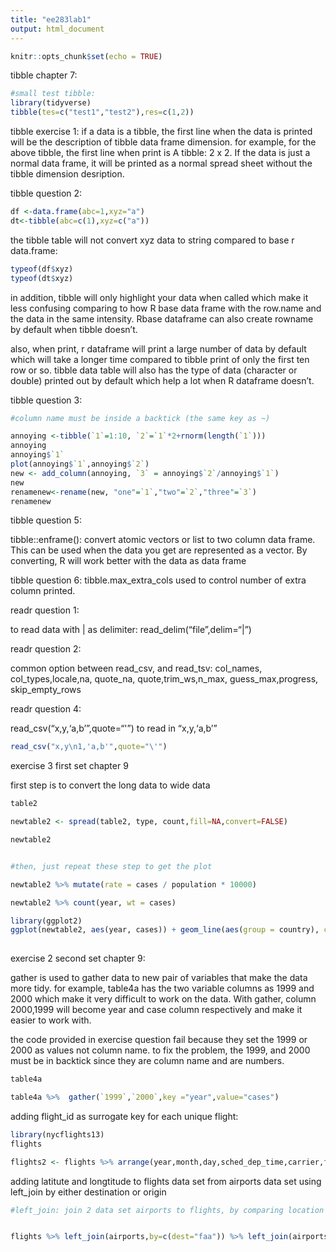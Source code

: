 ---
title: "ee283lab1"
output: html_document
---

```{r setup, include=FALSE}
knitr::opts_chunk$set(echo = TRUE)
```

tibble chapter 7:



```{r}
#small test tibble:
library(tidyverse)
tibble(tes=c("test1","test2"),res=c(1,2))
```
 tibble exercise 1:
 if a data is a tibble, the first line when the data is printed will be the description of tibble data frame dimension. for example, for the above tibble, the first line when print is A tibble: 2 x 2. If the data is just a normal data frame, it will be printed as a normal spread sheet without the tibble dimension desription.

 tibble question 2:
 
```{r}
df <-data.frame(abc=1,xyz="a")
dt<-tibble(abc=c(1),xyz=c("a"))
```
the tibble table will not convert xyz data to string compared to base r data.frame:

```{r}
typeof(df$xyz)
typeof(dt$xyz)
```
in addition, tibble will only highlight your data when called which make it less confusing comparing to how R base data frame with the row.name and the data in the same intensity. Rbase dataframe can also create rowname by default when tibble doesn't.

also, when print, r dataframe will print a large number of data by default which will take a longer time compared to tibble print of only the first ten row or so. 
tibble data table will also has the type of data (character or double) printed out by default which help a lot when R dataframe doesn't.


tibble question 3:

```{r}

#column name must be inside a backtick (the same key as ~)

annoying <-tibble(`1`=1:10, `2`=`1`*2+rnorm(length(`1`)))
annoying
annoying$`1`
plot(annoying$`1`,annoying$`2`)
new <- add_column(annoying, `3` = annoying$`2`/annoying$`1`)
new
renamenew<-rename(new, "one"=`1`,"two"=`2`,"three"=`3`)
renamenew

```


tibble question 5:

tibble::enframe(): convert atomic vectors or list to two column data frame. This can be used when the data you get are represented as a vector. By converting, R will work better with the data as data frame


tibble question 6:
tibble.max_extra_cols used to control number of extra column printed.



readr question 1:

to read data with | as delimiter: read_delim("file",delim="|")

readr question 2:

common option between read_csv, and read_tsv: col_names, col_types,locale,na, quote_na, quote,trim_ws,n_max, guess_max,progress, skip_empty_rows



readr question 4:

read_csv("x,y\n1,'a,b'",quote="\'") to read in "x,y\n1,'a,b'"

```{r}
read_csv("x,y\n1,'a,b'",quote="\'")

```


exercise 3 first set chapter 9

first step is to convert the long data to wide data

```{r}


table2

newtable2 <- spread(table2, type, count,fill=NA,convert=FALSE)

newtable2


#then, just repeat these step to get the plot

newtable2 %>% mutate(rate = cases / population * 10000)

newtable2 %>% count(year, wt = cases)

library(ggplot2)
ggplot(newtable2, aes(year, cases)) + geom_line(aes(group = country), colour = "grey50") + geom_point(aes(colour = country))
  
```

exercise 2 second set chapter 9:

gather is used to gather data to new pair of variables that make the data more tidy. for example, table4a has the two variable columns as 1999 and 2000 which make it very difficult to work on the data. With gather, column 2000,1999 will become year and case column respectively and make it easier to work with.

the code provided in exercise question fail because they set the 1999 or 2000 as values not column name. to fix the problem, the 1999, and 2000 must be in backtick since they are column name and are numbers.

```{r}

table4a

table4a %>%  gather(`1999`,`2000`,key ="year",value="cases")
```


adding flight_id as surrogate key for each unique flight:

```{r}
library(nycflights13)
flights

flights2 <- flights %>% arrange(year,month,day,sched_dep_time,carrier,flight) %>% mutate(flight_id=row_number()) %>% glimpse()

```


adding latitute and longtitude to flights data set from airports data set using left_join by either destination or origin

```{r}

#left_join: join 2 data set airports to flights, by comparing location or origin from flight data to location or origin from airports data


flights %>% left_join(airports,by=c(dest="faa")) %>% left_join(airports,by=c(origin="faa")) %>% head()

```